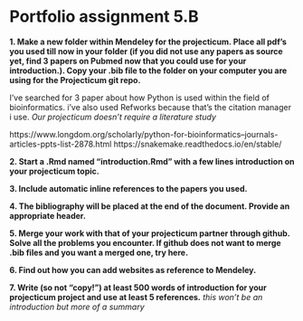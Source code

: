 # Portfolio assignment 5.B

**1. Make a new folder within Mendeley for the projecticum. Place all pdf’s you used till now in your folder (if you did not use any papers as source yet, find 3 papers on Pubmed now that you could use for your introduction.). Copy your .bib file to the folder on your computer you are using for the Projecticum git repo.**

I've searched for 3 paper about how Python is used within the field of bioinformatics. i've also used Refworks because that's the citation manager i use.
_Our projecticum doesn't require a literature study_

https://www.longdom.org/scholarly/python-for-bioinformatics--journals-articles-ppts-list-2878.html
https://snakemake.readthedocs.io/en/stable/

**2. Start a .Rmd named “introduction.Rmd” with a few lines introduction on your projecticum topic.**

**3. Include automatic inline references to the papers you used.**

**4. The bibliography will be placed at the end of the document. Provide an appropriate header.**

**5. Merge your work with that of your projecticum partner through github. Solve all the problems you encounter. If github does not want to merge .bib files and you want a merged one, try here.**

**6. Find out how you can add websites as reference to Mendeley.**

**7. Write (so not “copy!”) at least 500 words of introduction for your projecticum project and use at least 5 references.**
_this won't be an introduction but more of a summary_

